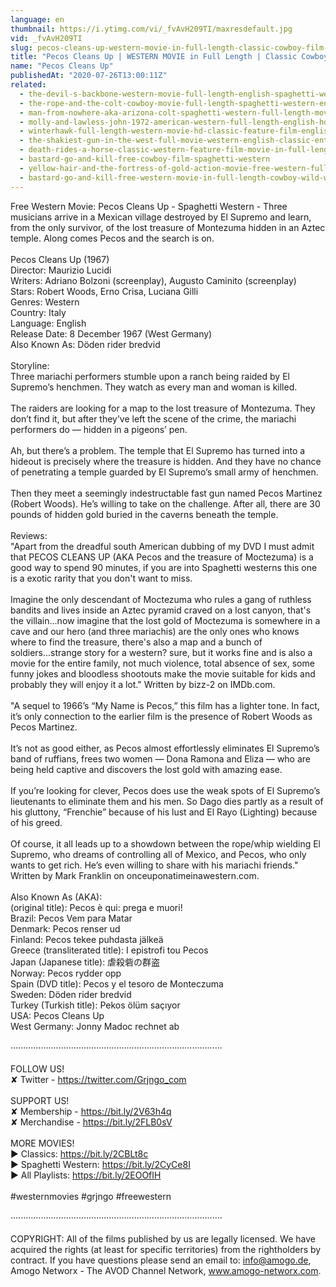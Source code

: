 ```yaml
---
language: en
thumbnail: https://i.ytimg.com/vi/_fvAvH209TI/maxresdefault.jpg
vid: _fvAvH209TI
slug: pecos-cleans-up-western-movie-in-full-length-classic-cowboy-film-english-free-movie
title: "Pecos Cleans Up | WESTERN MOVIE in Full Length | Classic Cowboy Film | English | Free Movie"
name: "Pecos Cleans Up"
publishedAt: "2020-07-26T13:00:11Z"
related:
  - the-devil-s-backbone-western-movie-full-length-english-spaghetti-western-cowboyfilm-watchfree
  - the-rope-and-the-colt-cowboy-movie-full-length-spaghetti-western-english-free-full-westerns
  - man-from-nowhere-aka-arizona-colt-spaghetti-western-full-length-movie-english-hd-free-films
  - molly-and-lawless-john-1972-american-western-full-length-english-hd-free-full-moves
  - winterhawk-full-length-western-movie-hd-classic-feature-film-english-free-full-westerns
  - the-shakiest-gun-in-the-west-full-movie-western-english-classic-entire-film-full-free-movies
  - death-rides-a-horse-classic-western-feature-film-movie-in-full-length-full-movies-for-free
  - bastard-go-and-kill-free-cowboy-film-spaghetti-western
  - yellow-hair-and-the-fortress-of-gold-action-movie-free-western-full-length
  - bastard-go-and-kill-free-western-movie-in-full-length-cowboy-wild-west-film
---
```


Free Western Movie: Pecos Cleans Up - Spaghetti Western - Three musicians arrive in a Mexican village destroyed by El Supremo and learn, from the only survivor, of the lost treasure of Montezuma hidden in an Aztec temple. Along comes Pecos and the search is on.<br />
<br />
Pecos Cleans Up (1967)<br />
Director: Maurizio Lucidi<br />
Writers: Adriano Bolzoni (screenplay), Augusto Caminito (screenplay) <br />
Stars: Robert Woods, Erno Crisa, Luciana Gilli <br />
Genres: Western <br />
Country: Italy<br />
Language: English<br />
Release Date: 8 December 1967 (West Germany)<br />
Also Known As: Döden rider bredvid <br />
<br />
Storyline:<br />
Three mariachi performers stumble upon a ranch being raided by El Supremo’s henchmen. They watch as every man and woman is killed.<br />
<br />
The raiders are looking for a map to the lost treasure of Montezuma. They don’t find it, but after they’ve left the scene of the crime, the mariachi performers do — hidden in a pigeons’ pen.<br />
<br />
Ah, but there’s a problem. The temple that El Supremo has turned into a hideout is precisely where the treasure is hidden. And they have no chance of penetrating a temple guarded by El Supremo’s small army of henchmen.<br />
<br />
Then they meet a seemingly indestructable fast gun named Pecos Martinez (Robert Woods). He’s willing to take on the challenge. After all, there are 30 pounds of hidden gold buried in the caverns beneath the temple.<br />
<br />
Reviews:<br />
"Apart from the dreadful south American dubbing of my DVD I must admit that PECOS CLEANS UP (AKA Pecos and the treasure of Moctezuma) is a good way to spend 90 minutes, if you are into Spaghetti westerns this one is a exotic rarity that you don't want to miss.<br />
<br />
Imagine the only descendant of Moctezuma who rules a gang of ruthless bandits and lives inside an Aztec pyramid craved on a lost canyon, that's the villain...now imagine that the lost gold of Moctezuma is somewhere in a cave and our hero (and three mariachis) are the only ones who knows where to find the treasure, there's also a map and a bunch of soldiers...strange story for a western? sure, but it works fine and is also a movie for the entire family, not much violence, total absence of sex, some funny jokes and bloodless shootouts make the movie suitable for kids and probably they will enjoy it a lot." Written by bizz-2 on IMDb.com.<br />
<br />
"A sequel to 1966’s “My Name is Pecos,” this film has a lighter tone. In fact, it’s only connection to the earlier film is the presence of Robert Woods as Pecos Martinez.<br />
<br />
It’s not as good either, as Pecos almost effortlessly eliminates El Supremo’s band of ruffians, frees two women — Dona Ramona and Eliza — who are being held captive and discovers the lost gold with amazing ease.<br />
<br />
If you’re looking for clever, Pecos does use the weak spots of El Supremo’s lieutenants to eliminate them and his men. So Dago dies partly as a result of his gluttony, “Frenchie” because of his lust and El Rayo (Lighting) because of his greed.<br />
<br />
Of course, it all leads up to a showdown between the rope/whip wielding El Supremo, who dreams of controlling all of Mexico, and Pecos, who only wants to get rich. He’s even willing to share with his mariachi friends." Written by Mark Franklin on onceuponatimeinawestern.com.<br />
<br />
Also Known As (AKA):<br />
(original title): Pecos è qui: prega e muori!<br />
Brazil: Pecos Vem para Matar<br />
Denmark: Pecos renser ud<br />
Finland: Pecos tekee puhdasta jälkeä<br />
Greece (transliterated title): I epistrofi tou Pecos<br />
Japan (Japanese title): 虐殺砦の群盗<br />
Norway: Pecos rydder opp<br />
Spain (DVD title): Pecos y el tesoro de Monteczuma<br />
Sweden: Döden rider bredvid<br />
Turkey (Turkish title): Pekos ölüm saçıyor<br />
USA: Pecos Cleans Up<br />
West Germany: Jonny Madoc rechnet ab<br />
<br />
····················································································<br />
<br />
FOLLOW US!<br />
✘ Twitter - https://twitter.com/Grjngo_com<br />
<br />
SUPPORT US!<br />
✘ Membership - https://bit.ly/2V63h4q<br />
✘ Merchandise - https://bit.ly/2FLB0sV<br />
<br />
MORE MOVIES! <br />
► Classics: https://bit.ly/2CBLt8c <br />
► Spaghetti Western: https://bit.ly/2CyCe8I <br />
► All Playlists: https://bit.ly/2EOOfIH <br />
<br />
#westernmovies #grjngo #freewestern<br />
<br />
····················································································<br />
<br />
COPYRIGHT: All of the films published by us are legally licensed. We have acquired the rights (at least for specific territories) from the rightholders by contract. If you have questions please send an email to: info@amogo.de, Amogo Networx - The AVOD Channel Network, www.amogo-networx.com.
